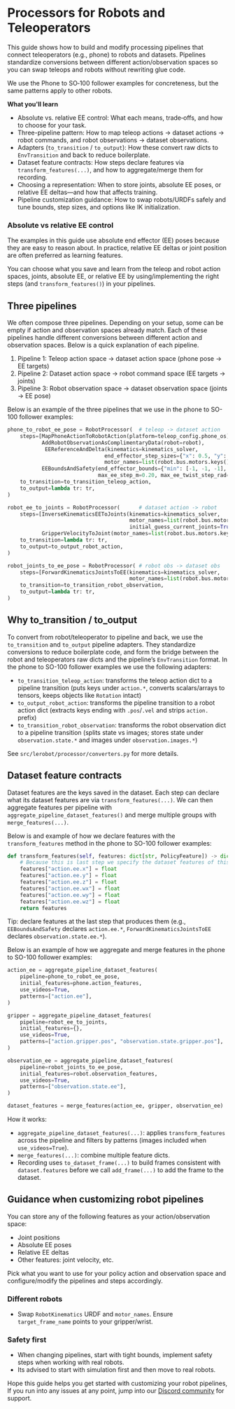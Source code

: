 # Processors for Robots and Teleoperators

This guide shows how to build and modify processing pipelines that connect teleoperators (e.g., phone) to robots and datasets. Pipelines standardize conversions between different action/observation spaces so you can swap teleops and robots without rewriting glue code.

We use the Phone to SO‑100 follower examples for concreteness, but the same patterns apply to other robots.

**What you'll learn**

- Absolute vs. relative EE control: What each means, trade‑offs, and how to choose for your task.
- Three-pipeline pattern: How to map teleop actions → dataset actions → robot commands, and robot observations → dataset observations.
- Adapters (`to_transition` / `to_output`): How these convert raw dicts to `EnvTransition` and back to reduce boilerplate.
- Dataset feature contracts: How steps declare features via `transform_features(...)`, and how to aggregate/merge them for recording.
- Choosing a representation: When to store joints, absolute EE poses, or relative EE deltas—and how that affects training.
- Pipeline customization guidance: How to swap robots/URDFs safely and tune bounds, step sizes, and options like IK initialization.

### Absolute vs relative EE control

The examples in this guide use absolute end effector (EE) poses because they are easy to reason about. In practice, relative EE deltas or joint position are often preferred as learning features.

You can choose what you save and learn from the teleop and robot action spaces, joints, absolute EE, or relative EE by using/implementing the right steps (and `transform_features()`) in your pipelines.

## Three pipelines

We often compose three pipelines. Depending on your setup, some can be empty if action and observation spaces already match.
Each of these pipelines handle different conversions between different action and observation spaces. Below is a quick explanation of each pipeline.

1. Pipeline 1: Teleop action space → dataset action space (phone pose → EE targets)
2. Pipeline 2: Dataset action space → robot command space (EE targets → joints)
3. Pipeline 3: Robot observation space → dataset observation space (joints → EE pose)

Below is an example of the three pipelines that we use in the phone to SO-100 follower examples:

```69:90:examples/phone_so100_record.py
phone_to_robot_ee_pose = RobotProcessor(  # teleop -> dataset action
    steps=[MapPhoneActionToRobotAction(platform=teleop_config.phone_os),
           AddRobotObservationAsComplimentaryData(robot=robot),
            EEReferenceAndDelta(kinematics=kinematics_solver,
                               end_effector_step_sizes={"x": 0.5, "y": 0.5, "z": 0.5},
                               motor_names=list(robot.bus.motors.keys())),
           EEBoundsAndSafety(end_effector_bounds={"min": [-1, -1, -1], "max": [1, 1, 1]},
                             max_ee_step_m=0.20, max_ee_twist_step_rad=0.50)],
    to_transition=to_transition_teleop_action,
    to_output=lambda tr: tr,
)

robot_ee_to_joints = RobotProcessor(      # dataset action -> robot
    steps=[InverseKinematicsEEToJoints(kinematics=kinematics_solver,
                                       motor_names=list(robot.bus.motors.keys()),
                                       initial_guess_current_joints=True),
           GripperVelocityToJoint(motor_names=list(robot.bus.motors.keys()), speed_factor=20.0)],
    to_transition=lambda tr: tr,
    to_output=to_output_robot_action,
)

robot_joints_to_ee_pose = RobotProcessor( # robot obs -> dataset obs
    steps=[ForwardKinematicsJointsToEE(kinematics=kinematics_solver,
                                       motor_names=list(robot.bus.motors.keys()))],
    to_transition=to_transition_robot_observation,
    to_output=lambda tr: tr,
)
```

## Why to_transition / to_output

To convert from robot/teleoperator to pipeline and back, we use the `to_transition` and `to_output` pipeline adapters.
They standardize conversions to reduce boilerplate code, and form the bridge between the robot and teleoperators raw dicts and the pipeline’s `EnvTransition` format.
In the phone to SO-100 follower examples we use the following adapters:

- `to_transition_teleop_action`: transforms the teleop action dict to a pipeline transition (puts keys under `action.*`, converts scalars/arrays to tensors, keeps objects like `Rotation` intact)
- `to_output_robot_action`: transforms the pipeline transition to a robot action dict (extracts keys ending with `.pos`/`.vel` and strips `action.` prefix)
- `to_transition_robot_observation`: transforms the robot observation dict to a pipeline transition (splits state vs images; stores state under `observation.state.*` and images under `observation.images.*`)

See `src/lerobot/processor/converters.py` for more details.

## Dataset feature contracts

Dataset features are the keys saved in the dataset. Each step can declare what its dataset features are via `transform_features(...)`. We can then aggregate features per pipeline with `aggregate_pipeline_dataset_features()` and merge multiple groups with `merge_features(...)`.

Below is and example of how we declare features with the `transform_features` method in the phone to SO-100 follower examples:

```203:211:src/lerobot/robots/so100_follower/robot_kinematic_processor.py
def transform_features(self, features: dict[str, PolicyFeature]) -> dict[str, PolicyFeature]:
    # Because this is last step we specify the dataset features of this step that we want to be stored in the dataset
    features["action.ee.x"] = float
    features["action.ee.y"] = float
    features["action.ee.z"] = float
    features["action.ee.wx"] = float
    features["action.ee.wy"] = float
    features["action.ee.wz"] = float
    return features
```

Tip: declare features at the last step that produces them (e.g., `EEBoundsAndSafety` declares `action.ee.*`, `ForwardKinematicsJointsToEE` declares `observation.state.ee.*`).

Below is an example of how we aggregate and merge features in the phone to SO-100 follower examples:

```121:145:examples/phone_so100_record.py
action_ee = aggregate_pipeline_dataset_features(
    pipeline=phone_to_robot_ee_pose,
    initial_features=phone.action_features,
    use_videos=True,
    patterns=["action.ee"],
)

gripper = aggregate_pipeline_dataset_features(
    pipeline=robot_ee_to_joints,
    initial_features={},
    use_videos=True,
    patterns=["action.gripper.pos", "observation.state.gripper.pos"],
)

observation_ee = aggregate_pipeline_dataset_features(
    pipeline=robot_joints_to_ee_pose,
    initial_features=robot.observation_features,
    use_videos=True,
    patterns=["observation.state.ee"],
)

dataset_features = merge_features(action_ee, gripper, observation_ee)
```

How it works:

- `aggregate_pipeline_dataset_features(...)`: applies `transform_features` across the pipeline and filters by patterns (images included when `use_videos=True`).
- `merge_features(...)`: combine multiple feature dicts.
- Recording uses `to_dataset_frame(...)` to build frames consistent with `dataset.features` before we call `add_frame(...)` to add the frame to the dataset.

## Guidance when customizing robot pipelines

You can store any of the following features as your action/observation space:

- Joint positions
- Absolute EE poses
- Relative EE deltas
- Other features: joint velocity, etc.

Pick what you want to use for your policy action and observation space and configure/modify the pipelines and steps accordingly.

### Different robots

- Swap `RobotKinematics` URDF and `motor_names`. Ensure `target_frame_name` points to your gripper/wrist.

### Safety first

- When changing pipelines, start with tight bounds, implement safety steps when working with real robots.
- Its advised to start with simulation first and then move to real robots.

Hope this guide helps you get started with customizing your robot pipelines, If you run into any issues at any point, jump into our [Discord community](https://discord.com/invite/s3KuuzsPFb) for support.

